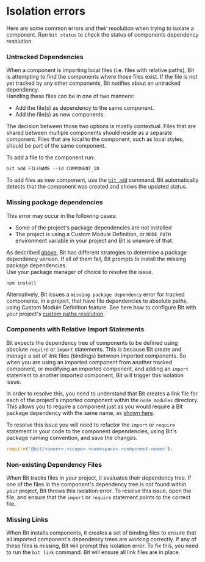 # Isolation errors

Here are some common errors and their resolution when trying to isolate a component. Run `bit status` to check the status of components dependency resolution.

### Untracked Dependencies

When a component is importing local files (i.e. files with relative paths), Bit is attempting to find the components where those files exist. If the file is not yet tracked by any other components, Bit notifies about an untracked dependency.  
Handling these files can be in one of two manners:

- Add the file(s) as dependency to the same component.
- Add the file(s) as new components.

The decision between those two options is mostly contextual. Files that are shared between multiple components should reside as a separate component. Files that are local to the component, such as local styles, should be part of the same component.

To add a file to the component run:

```shell
bit add FILENAME --id COMPONENT_ID
```

To add files as new component, use the [`bit add`](/docs/apis/cli#add) command. Bit automatically detects that the component was created and shows the updated status.

### Missing package dependencies

This error may occur in the following cases:

- Some of the project's package dependencies are not installed
- The project is using a Custom Module Definition, or `NODE_PATH` environment variable in your project and Bit is unaware of that.

As described [above](#package-dependencies), Bit has different strategies to determine a package dependency version. If all of them fail, Bit prompts to install the missing package dependencies.  
Use your package manager of choice to resolve the issue.

```shell
npm install
```

Alternatively, Bit issues a `missing package dependency` error for tracked components, in a project, that have file dependencies to absolute paths, using Custom Module Definition feature. See here how to configure Bit with your project's [custom paths resolution](/docs/dependencies#custom-paths).

### Components with Relative Import Statements

Bit expects the dependency tree of components to be defined using absolute `require` or `import` statements. This is because Bit create and manage a set of link files (bindings) between imported components. So when you are using an imported component from another tracked component, or modifying an imported component, and adding an `import` statement to another imported component, Bit will trigger this isolation issue.

In order to resolve this, you need to understand that Bit creates a link file for each of the project's imported component within the `node_modules` directory. This allows you to require a component just as you would require a Bit package dependency with the same name, as [shown here](/docs/installing-components.html#package-naming-convention).

To resolve this issue you will need to refactor the `import` or `require` statement in your code to the component dependencies, using Bit's package naming convention, and save the changes.

```javascript
require('@bit/<owner>.<scope>.<namespace>.<component-name>');
```

### Non-existing Dependency Files

When Bit tracks files in your project, it evaluates their dependency tree. If one of the files in the component's dependency tree is not found within your project, Bit throws this isolation error. To resolve this issue, open the file, and ensure that the `import` or `require` statement points to the correct file.

### Missing Links

When Bit installs components, it creates a set of binding files to ensure that all imported component's dependency trees are working correctly. If any of these files is missing, Bit will prompt this isolation error. To fix this, you need to run the `bit link` command. Bit will ensure all link files are in place.
